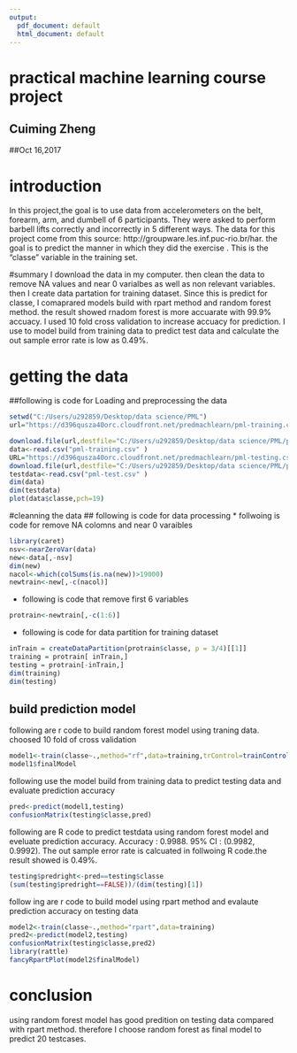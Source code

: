 ---
output:
  pdf_document: default
  html_document: default
---
practical machine learning course project
=========================================

## Cuiming Zheng
##Oct 16,2017

# introduction
In this project,the goal is to use data from accelerometers on the belt, forearm, arm, and dumbell of 6 participants. They were asked to perform barbell lifts correctly and incorrectly in 5 different ways. The data for this project come from this source: http://groupware.les.inf.puc-rio.br/har. the goal is to predict the manner in which they did the exercise . This is the "classe" variable in the training set. 

#summary
I download the data in my computer. then clean the data to remove NA values and near 0 varialbes as well as non relevant variables. then I create data partation for training dataset.  Since this is predict for classe, I comaprared  models build with rpart method and random forest method. the result showed rnadom forest is more accuarate with 99.9% accuacy. I used 10 fold cross validation to increase accuacy for prediction. I use to model build from training data to predict test data and calculate the out sample error rate is low as 0.49%. 

# getting the data

##following is code for Loading and preprocessing the data
```{r echo = TRUE}
setwd("C:/Users/u292859/Desktop/data science/PML")
url="https://d396qusza40orc.cloudfront.net/predmachlearn/pml-training.csv"

download.file(url,destfile="C:/Users/u292859/Desktop/data science/PML/pml-training.csv")
data<-read.csv("pml-training.csv" )
URL="https://d396qusza40orc.cloudfront.net/predmachlearn/pml-testing.csv"
download.file(url,destfile="C:/Users/u292859/Desktop/data science/PML/pml-test.csv")
testdata<-read.csv("pml-test.csv" )
dim(data)
dim(testdata)
plot(data$classe,pch=19)
```
#cleanning the data
## following is code for data processing
* follwoing is code for remove NA colomns and near 0 varaibles
```{r echo = TRUE}
library(caret)
nsv<-nearZeroVar(data)
new<-data[,-nsv]
dim(new)
nacol<-which(colSums(is.na(new))>19000)
newtrain<-new[,-c(nacol)]
```
* following is code that remove first 6 variables
```{r echo = TRUE}
protrain<-newtrain[,-c(1:6)]
```

* following is code for data partition for training dataset
```{r echo = TRUE}
inTrain = createDataPartition(protrain$classe, p = 3/4)[[1]]
training = protrain[ inTrain,]
testing = protrain[-inTrain,]
dim(training)
dim(testing)
```
## build prediction model 

 following are r code to build random forest model using traning data. choosed 10 fold of cross validation 
```{r echo = TRUE} 
model1<-train(classe~.,method="rf",data=training,trControl=trainControl(method="cv"),number=10)
model1$finalModel
```


following use the model build from training data to predict testing data and evaluate prediction accuracy 
```{r echo = TRUE} 
pred<-predict(model1,testing)
confusionMatrix(testing$classe,pred)
```
following are R code to predict testdata using random forest model and eveluate prediction accuracy. Accuracy : 0.9988. 95% CI : (0.9982, 0.9992). The out sample error rate  is calcuated in follwoing R code.the result showed is 0.49%.

```{r echo = TRUE} 
testing$predright<-pred==testing$classe
(sum(testing$predright==FALSE))/(dim(testing)[1])
```
follow ing are r code to build model using rpart method and evalaute prediction accuracy on testing data

```{r echo = TRUE} 
model2<-train(classe~.,method="rpart",data=training)
pred2<-predict(model2,testing)
confusionMatrix(testing$classe,pred2)
library(rattle)
fancyRpartPlot(model2$finalModel)
```
# conclusion
using random forest model has good predition on testing data compared with rpart method. therefore I choose random forest as final model to predict 20 testcases.
